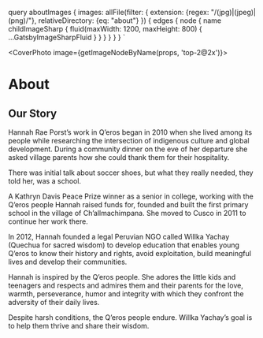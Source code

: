 

  query aboutImages {
    images: allFile(filter: {
      extension: {regex: "/(jpg)|(jpeg)|(png)/"}, 
      relativeDirectory: {eq: "about"}
    }) {
      edges {
        node {
          name
          childImageSharp {
            fluid(maxWidth: 1200, maxHeight: 800) {
              ...GatsbyImageSharpFluid
            }
          }
        }
      }
    }
  }
`


<Logotype horizontal />

<CoverPhoto image={getImageNodeByName(props, 'top-2@2x')}>

# About

## Our Story

Hannah Rae Porst’s work in Q’eros began in 2010 when she lived among its people while researching the intersection of indigenous culture and global development. During a community dinner on the eve of her departure she asked village parents how she could thank them for their hospitality.

There was initial talk about soccer shoes, but what they really needed, they told her, was a school.

A Kathryn Davis Peace Prize winner as a senior in college, working with the Q’eros people Hannah raised funds for, founded and built the first primary school in the village of Ch’allmachimpana. She moved to Cusco in 2011 to continue her work there.

In 2012, Hannah founded a legal Peruvian NGO called Willka Yachay (Quechua for sacred wisdom) to develop education that enables young Q’eros to know their history and rights, avoid exploitation, build meaningful lives and develop their communities.

Hannah is inspired by the Q’eros people. She adores the little kids and teenagers and respects and admires them and their parents for the love, warmth, perseverance, humor and integrity with which they confront the adversity of their daily lives.

Despite harsh conditions, the Q’eros people endure. Willka Yachay’s goal is to help them thrive and share their wisdom.

</CoverPhoto>

<CtaButton text='Whe We Do Our Work' caption="A letter from our director" to="/blog" />



<CtaButton text='About' caption="Support our work" to="/donate" />